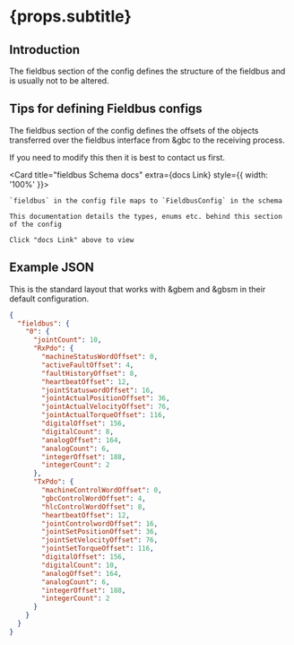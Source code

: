 

# {props.subtitle}

## Introduction

The fieldbus section of the config defines the structure of the fieldbus and is usually not to be altered.

## Tips for defining Fieldbus configs

The fieldbus section of the config defines the offsets of the objects transferred over the fieldbus interface from &gbc to the receiving process.

If you need to modify this then it is best to contact us first.

<Card title="fieldbus Schema docs" extra={<Link to="/docs/gbc/schema/FieldbusConfig">docs Link</Link>} style={{ width: '100%' }}>

    `fieldbus` in the config file maps to `FieldbusConfig` in the schema

    This documentation details the types, enums etc. behind this section of the config

    Click "docs Link" above to view
</Card>

## Example JSON

This is the standard layout that works with &gbem and &gbsm in their default configuration.

```json
{
  "fieldbus": {
    "0": {
      "jointCount": 10,
      "RxPdo": {
        "machineStatusWordOffset": 0,
        "activeFaultOffset": 4,
        "faultHistoryOffset": 8,
        "heartbeatOffset": 12,
        "jointStatuswordOffset": 16,
        "jointActualPositionOffset": 36,
        "jointActualVelocityOffset": 76,
        "jointActualTorqueOffset": 116,
        "digitalOffset": 156,
        "digitalCount": 8,
        "analogOffset": 164,
        "analogCount": 6,
        "integerOffset": 188,
        "integerCount": 2
      },
      "TxPdo": {
        "machineControlWordOffset": 0,
        "gbcControlWordOffset": 4,
        "hlcControlWordOffset": 8,
        "heartbeatOffset": 12,
        "jointControlwordOffset": 16,
        "jointSetPositionOffset": 36,
        "jointSetVelocityOffset": 76,
        "jointSetTorqueOffset": 116,
        "digitalOffset": 156,
        "digitalCount": 10,
        "analogOffset": 164,
        "analogCount": 6,
        "integerOffset": 188,
        "integerCount": 2
      }
    }
  }
}
```

